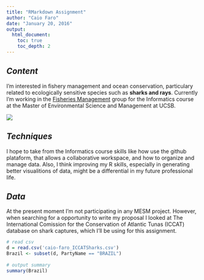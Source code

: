 ```yaml
---
title: "RMarkdown Assignment"
author: "Caio Faro"
date: "January 20, 2016"
output:
  html_document:
    toc: true
    toc_depth: 2
---
```


## *Content*
  
  I'm interested in fishery management and ocean conservation, particulary related to ecologically sensitive species such as **sharks and rays**.
  Currently I'm working in the [Fisheries Management](https://github.com/fishmgt) group for the Informatics course at the Master of Environmental Science and Management at UCSB.
  
  ![](images/caio_hammerhead.jpg)
        
## *Techniques*
        
  I hope to take from the Informatics course skills like how use the github plataform, that allows a collaborative workspace, and how to organize and manage data. Also, I think improving my R skills, especially in generating better visualitions of data, might be a differential in my future professional life.
        
## *Data*
        
  At the present moment I'm not participating in any MESM project. However, when searching for a opportunity to write my proposal I looked at The International Comission for the Conservation of Atlantic Tunas (ICCAT) database on shark captures, which I'll be using for this assignment.
  
  
```r
# read csv
d = read.csv('caio-faro_ICCATSharks.csv')
Brazil <- subset(d, PartyName == "BRAZIL")
      
# output summary
summary(Brazil)
```
  